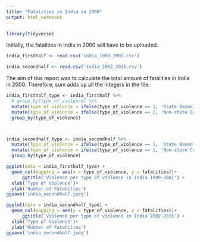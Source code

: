 ---
title: "Fatalities in India in 2000"
output: html_notebook
---

```{r}
library(tidyverse)

```

Initially, the fatalities in India in 2000 will have to be uploaded.

```{r}

india_firsthalf <- read.csv('india_1989_2001.csv')

india_secondhalf <- read.csv('india_2002_2015.csv')

```

The aim of this report was to calculate the total amount of fatalities in India in 2000. Therefore, sum adds up all the integers in the file.
```{r}

india_firsthalf_type <- india_firsthalf %>%
  # group_by(type_of_violence) %>%
  mutate(type_of_violence = ifelse(type_of_violence == 1, 'State Based Conflict', type_of_violence)) %>%
  mutate(type_of_violence = ifelse(type_of_violence == 2, 'Non-state Conflict', ifelse(type_of_violence == 3, 'One-sided Violence', type_of_violence))) %>%
  group_by(type_of_violence)



india_secondhalf_type <- india_secondhalf %>%
  mutate(type_of_violence = ifelse(type_of_violence == 1, 'State Based Conflict', type_of_violence)) %>%
  mutate(type_of_violence = ifelse(type_of_violence == 2, 'Non-state Conflict', ifelse(type_of_violence == 3, 'One-sided Violence', type_of_violence))) %>%
  group_by(type_of_violence)

```

```{r}

ggplot(data = india_firsthalf_type) +
  geom_col(mapping = aes(x = type_of_violence, y = fatalities))+
      ggtitle('Violence per type of violence in India 1989-2001') +
  xlab('Type of Violence')+
  ylab('Number of Fatalities')
ggsave('india_secondhalf.jpeg')  

```

```{r}

ggplot(data = india_secondhalf_type) +
  geom_col(mapping = aes(x = type_of_violence, y = fatalities))+
      ggtitle('Violence per type of violence in India 2002-2015') +
  xlab('Type of Violence')+
  ylab('Number of Fatalities')
ggsave('india_secondhalf.jpeg')
```